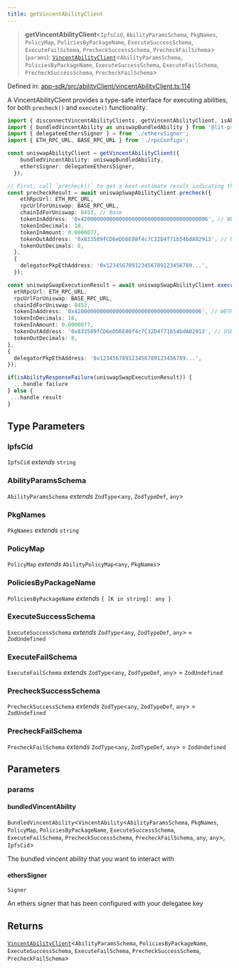 ```yaml
---
title: getVincentAbilityClient
---
```


> **getVincentAbilityClient**\<`IpfsCid`, `AbilityParamsSchema`, `PkgNames`, `PolicyMap`, `PoliciesByPackageName`, `ExecuteSuccessSchema`, `ExecuteFailSchema`, `PrecheckSuccessSchema`, `PrecheckFailSchema`\>(`params`): [`VincentAbilityClient`](/api-reference/app-sdk/abilityClient/interfaces/VincentAbilityClient)\<`AbilityParamsSchema`, `PoliciesByPackageName`, `ExecuteSuccessSchema`, `ExecuteFailSchema`, `PrecheckSuccessSchema`, `PrecheckFailSchema`\>

Defined in: [app-sdk/src/abilityClient/vincentAbilityClient.ts:114](https://github.com/LIT-Protocol/Vincent/blob/5462864f5b471985671134e594d93faefcbfeb7e/packages/libs/app-sdk/src/abilityClient/vincentAbilityClient.ts#L114)

A VincentAbilityClient provides a type-safe interface for executing abilities, for both `precheck()`
and `execute()` functionality.

```typescript
import { disconnectVincentAbilityClients, getVincentAbilityClient, isAbilityResponseFailure } from '@lit-protocol/vincent-app-sdk/abilityClient';
import { bundledVincentAbility as uniswapBundledAbility } from '@lit-protocol/vincent-ability-uniswap-swap';
import { delegateeEthersSigner } = from './ethersSigner';
import { ETH_RPC_URL, BASE_RPC_URL } from './rpcConfigs';

const uniswapAbilityClient = getVincentAbilityClient({
    bundledVincentAbility: uniswapBundledAbility,
    ethersSigner: delegateeEthersSigner,
  });

// First, call `precheck()` to get a best-estimate result indicating that the ability execution in the LIT action runtime will not fail
const precheckResult = await uniswapSwapAbilityClient.precheck({
    ethRpcUrl: ETH_RPC_URL,
    rpcUrlForUniswap: BASE_RPC_URL,
    chainIdForUniswap: 8453, // Base
    tokenInAddress: '0x4200000000000000000000000000000000000006', // WETH
    tokenInDecimals: 18,
    tokenInAmount: 0.0000077,
    tokenOutAddress: '0x833589fCD6eDb6E08f4c7C32D4f71b54bdA02913', // USDC on Base
    tokenOutDecimals: 8,
  },
  {
    delegatorPkpEthAddress: '0x123456789123456789123456789...',
  });

const uniswapSwapExecutionResult = await uniswapSwapAbilityClient.execute({
  ethRpcUrl: ETH_RPC_URL,
  rpcUrlForUniswap: BASE_RPC_URL,
  chainIdForUniswap: 8453,
  tokenInAddress: '0x4200000000000000000000000000000000000006', // WETH
  tokenInDecimals: 18,
  tokenInAmount: 0.0000077,
  tokenOutAddress: '0x833589fCD6eDb6E08f4c7C32D4f71b54bdA02913', // USDC on Base
  tokenOutDecimals: 8,
},
{
  delegatorPkpEthAddress: '0x123456789123456789123456789...',
});

if(isAbilityResponseFailure(uniswapSwapExecutionResult)) {
  ...handle failure
} else {
 ...handle result
}
```

## Type Parameters

### IpfsCid

`IpfsCid` *extends* `string`

### AbilityParamsSchema

`AbilityParamsSchema` *extends* `ZodType`\<`any`, `ZodTypeDef`, `any`\>

### PkgNames

`PkgNames` *extends* `string`

### PolicyMap

`PolicyMap` *extends* `AbilityPolicyMap`\<`any`, `PkgNames`\>

### PoliciesByPackageName

`PoliciesByPackageName` *extends* `{ [K in string]: any }`

### ExecuteSuccessSchema

`ExecuteSuccessSchema` *extends* `ZodType`\<`any`, `ZodTypeDef`, `any`\> = `ZodUndefined`

### ExecuteFailSchema

`ExecuteFailSchema` *extends* `ZodType`\<`any`, `ZodTypeDef`, `any`\> = `ZodUndefined`

### PrecheckSuccessSchema

`PrecheckSuccessSchema` *extends* `ZodType`\<`any`, `ZodTypeDef`, `any`\> = `ZodUndefined`

### PrecheckFailSchema

`PrecheckFailSchema` *extends* `ZodType`\<`any`, `ZodTypeDef`, `any`\> = `ZodUndefined`

## Parameters

### params

#### bundledVincentAbility

`BundledVincentAbility`\<`VincentAbility`\<`AbilityParamsSchema`, `PkgNames`, `PolicyMap`, `PoliciesByPackageName`, `ExecuteSuccessSchema`, `ExecuteFailSchema`, `PrecheckSuccessSchema`, `PrecheckFailSchema`, `any`, `any`\>, `IpfsCid`\>

The bundled vincent ability that you want to interact with

#### ethersSigner

`Signer`

An ethers signer that has been configured with your delegatee key

## Returns

[`VincentAbilityClient`](/api-reference/app-sdk/abilityClient/interfaces/VincentAbilityClient)\<`AbilityParamsSchema`, `PoliciesByPackageName`, `ExecuteSuccessSchema`, `ExecuteFailSchema`, `PrecheckSuccessSchema`, `PrecheckFailSchema`\>

